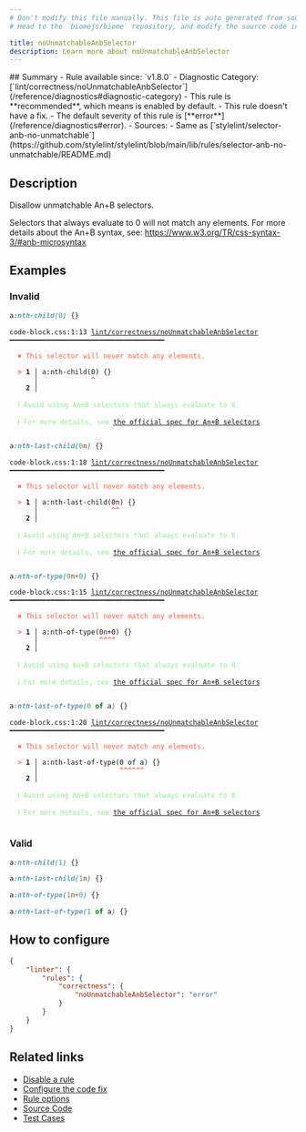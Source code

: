 ```yaml
---
# Don't modify this file manually. This file is auto generated from source, and you will lose your changes next time the website is built.
# Head to the `biomejs/biome` repository, and modify the source code in there.

title: noUnmatchableAnbSelector
description: Learn more about noUnmatchableAnbSelector
---
```


<Tabs>
<TabItem label="CSS" icon="seti:css">
## Summary
- Rule available since: `v1.8.0`
- Diagnostic Category: [`lint/correctness/noUnmatchableAnbSelector`](/reference/diagnostics#diagnostic-category)
- This rule is **recommended**, which means is enabled by default.
- This rule doesn't have a fix.
- The default severity of this rule is [**error**](/reference/diagnostics#error).
- Sources: 
  - Same as [`stylelint/selector-anb-no-unmatchable`](https://github.com/stylelint/stylelint/blob/main/lib/rules/selector-anb-no-unmatchable/README.md)

## Description
Disallow unmatchable An+B selectors.

Selectors that always evaluate to 0 will not match any elements.
For more details about the An+B syntax, see:
https://www.w3.org/TR/css-syntax-3/#anb-microsyntax

## Examples

### Invalid

```css
a:nth-child(0) {}
```

<pre class="language-text"><code class="language-text">code-block.css:1:13 <a href="https://biomejs.dev/linter/rules/no-unmatchable-anb-selector">lint/correctness/noUnmatchableAnbSelector</a> ━━━━━━━━━━━━━━━━━━━━━━━━━━━━━━━━━━━━━━<br /><br />  <strong><span style="color: Tomato;">✖</span></strong> <span style="color: Tomato;">This selector will never match any elements.</span><br />  <br />  <strong><span style="color: Tomato;">&gt;</span></strong> <strong>1 │ </strong>a:nth-child(0) &#123;&#125;<br />   <strong>   │ </strong>            <strong><span style="color: Tomato;">^</span></strong><br />    <strong>2 │ </strong><br />  <br />  <strong><span style="color: lightgreen;">ℹ</span></strong> <span style="color: lightgreen;">Avoid using An+B selectors that always evaluate to 0.</span><br />  <br />  <strong><span style="color: lightgreen;">ℹ</span></strong> <span style="color: lightgreen;">For more details, see </span><span style="color: lightgreen;"><a href="https://www.w3.org/TR/css-syntax-3/#anb-microsyntax">the official spec for An+B selectors</a></span><span style="color: lightgreen;">.</span><br />  <br /></code></pre>

```css
a:nth-last-child(0n) {}
```

<pre class="language-text"><code class="language-text">code-block.css:1:18 <a href="https://biomejs.dev/linter/rules/no-unmatchable-anb-selector">lint/correctness/noUnmatchableAnbSelector</a> ━━━━━━━━━━━━━━━━━━━━━━━━━━━━━━━━━━━━━━<br /><br />  <strong><span style="color: Tomato;">✖</span></strong> <span style="color: Tomato;">This selector will never match any elements.</span><br />  <br />  <strong><span style="color: Tomato;">&gt;</span></strong> <strong>1 │ </strong>a:nth-last-child(0n) &#123;&#125;<br />   <strong>   │ </strong>                 <strong><span style="color: Tomato;">^</span></strong><strong><span style="color: Tomato;">^</span></strong><br />    <strong>2 │ </strong><br />  <br />  <strong><span style="color: lightgreen;">ℹ</span></strong> <span style="color: lightgreen;">Avoid using An+B selectors that always evaluate to 0.</span><br />  <br />  <strong><span style="color: lightgreen;">ℹ</span></strong> <span style="color: lightgreen;">For more details, see </span><span style="color: lightgreen;"><a href="https://www.w3.org/TR/css-syntax-3/#anb-microsyntax">the official spec for An+B selectors</a></span><span style="color: lightgreen;">.</span><br />  <br /></code></pre>

```css
a:nth-of-type(0n+0) {}
```

<pre class="language-text"><code class="language-text">code-block.css:1:15 <a href="https://biomejs.dev/linter/rules/no-unmatchable-anb-selector">lint/correctness/noUnmatchableAnbSelector</a> ━━━━━━━━━━━━━━━━━━━━━━━━━━━━━━━━━━━━━━<br /><br />  <strong><span style="color: Tomato;">✖</span></strong> <span style="color: Tomato;">This selector will never match any elements.</span><br />  <br />  <strong><span style="color: Tomato;">&gt;</span></strong> <strong>1 │ </strong>a:nth-of-type(0n+0) &#123;&#125;<br />   <strong>   │ </strong>              <strong><span style="color: Tomato;">^</span></strong><strong><span style="color: Tomato;">^</span></strong><strong><span style="color: Tomato;">^</span></strong><strong><span style="color: Tomato;">^</span></strong><br />    <strong>2 │ </strong><br />  <br />  <strong><span style="color: lightgreen;">ℹ</span></strong> <span style="color: lightgreen;">Avoid using An+B selectors that always evaluate to 0.</span><br />  <br />  <strong><span style="color: lightgreen;">ℹ</span></strong> <span style="color: lightgreen;">For more details, see </span><span style="color: lightgreen;"><a href="https://www.w3.org/TR/css-syntax-3/#anb-microsyntax">the official spec for An+B selectors</a></span><span style="color: lightgreen;">.</span><br />  <br /></code></pre>

```css
a:nth-last-of-type(0 of a) {}
```

<pre class="language-text"><code class="language-text">code-block.css:1:20 <a href="https://biomejs.dev/linter/rules/no-unmatchable-anb-selector">lint/correctness/noUnmatchableAnbSelector</a> ━━━━━━━━━━━━━━━━━━━━━━━━━━━━━━━━━━━━━━<br /><br />  <strong><span style="color: Tomato;">✖</span></strong> <span style="color: Tomato;">This selector will never match any elements.</span><br />  <br />  <strong><span style="color: Tomato;">&gt;</span></strong> <strong>1 │ </strong>a:nth-last-of-type(0 of a) &#123;&#125;<br />   <strong>   │ </strong>                   <strong><span style="color: Tomato;">^</span></strong><strong><span style="color: Tomato;">^</span></strong><strong><span style="color: Tomato;">^</span></strong><strong><span style="color: Tomato;">^</span></strong><strong><span style="color: Tomato;">^</span></strong><strong><span style="color: Tomato;">^</span></strong><br />    <strong>2 │ </strong><br />  <br />  <strong><span style="color: lightgreen;">ℹ</span></strong> <span style="color: lightgreen;">Avoid using An+B selectors that always evaluate to 0.</span><br />  <br />  <strong><span style="color: lightgreen;">ℹ</span></strong> <span style="color: lightgreen;">For more details, see </span><span style="color: lightgreen;"><a href="https://www.w3.org/TR/css-syntax-3/#anb-microsyntax">the official spec for An+B selectors</a></span><span style="color: lightgreen;">.</span><br />  <br /></code></pre>

### Valid

```css
a:nth-child(1) {}
```

```css
a:nth-last-child(1n) {}
```

```css
a:nth-of-type(1n+0) {}
```

```css
a:nth-last-of-type(1 of a) {}
```

## How to configure
```json title="biome.json"
{
	"linter": {
		"rules": {
			"correctness": {
				"noUnmatchableAnbSelector": "error"
			}
		}
	}
}

```
## Related links

- [Disable a rule](/linter/#disable-a-rule)
- [Configure the code fix](/linter#configure-the-code-fix)
- [Rule options](/linter/#rule-options)
- [Source Code](https://github.com/biomejs/biome/blob/main/crates/biome_css_analyze/src/lint/correctness/no_unmatchable_anb_selector.rs)
- [Test Cases](https://github.com/biomejs/biome/blob/main/crates/biome_css_analyze/tests/specs/correctness/noUnmatchableAnbSelector)

</TabItem>
</Tabs>

